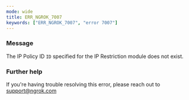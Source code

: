 ```yaml
---
mode: wide
title: ERR_NGROK_7007
keywords: ["ERR_NGROK_7007", "error 7007"]
---
```



### Message

The IP Policy ID `ID` specified for the IP Restriction module does not exist.

<ErrorDetails />

### Further help

If you're having trouble resolving this error, please reach out to [support@ngrok.com](mailto:support@ngrok.com?subject=Help%20with%20ERR_NGROK_7007)
